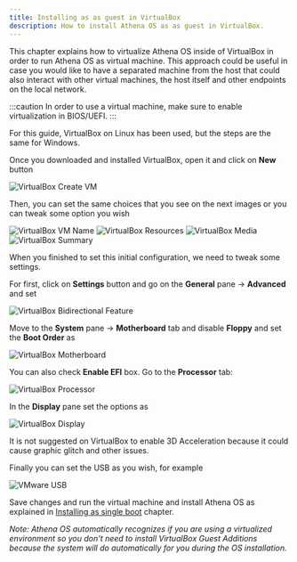 ```yaml
---
title: Installing as as guest in VirtualBox
description: How to install Athena OS as as guest in VirtualBox.
---
```


This chapter explains how to virtualize Athena OS inside of VirtualBox in order to run Athena OS as virtual machine. This approach could be useful in case you would like to have a separated machine from the host that could also interact with other virtual machines, the host itself and other endpoints on the local network.

:::caution
In order to use a virtual machine, make sure to enable virtualization in BIOS/UEFI.
:::

For this guide, VirtualBox on Linux has been used, but the steps are the same for Windows.

Once you downloaded and installed VirtualBox, open it and click on **New** button

![VirtualBox Create VM](@assets/vbox-create.png)

Then, you can set the same choices that you see on the next images or you can tweak some option you wish

![VirtualBox VM Name](@assets/vbox-vmname.png)
![VirtualBox Resources](@assets/vbox-resources.png)
![VirtualBox Media](@assets/vbox-media.png)
![VirtualBox Summary](@assets/vbox-summary.png)

When you finished to set this initial configuration, we need to tweak some settings.

For first, click on **Settings** button and go on the **General** pane -> **Advanced** and set

![VirtualBox Bidirectional Feature](@assets/vbox-bidirectional.png)


Move to the **System** pane -> **Motherboard** tab and disable **Floppy** and set the **Boot Order** as

![VirtualBox Motherboard](@assets/vbox-motherboard.png)

You can also check **Enable EFI** box. Go to the **Processor** tab:

![VirtualBox Processor](@assets/vbox-processor.png)

In the **Display** pane set the options as

![VirtualBox Display](@assets/vbox-display.png)

It is not suggested on VirtualBox to enable 3D Acceleration because it could cause graphic glitch and other issues.

Finally you can set the USB as you wish, for example

![VMware USB](@assets/vbox-usb.png)

Save changes and run the virtual machine and install Athena OS as explained in [Installing as single boot](/en/installation/installing-single-boot/) chapter.

*Note: Athena OS automatically recognizes if you are using a virtualized environment so you don't need to install VirtualBox Guest Additions because the system will do automatically for you during the OS installation.*